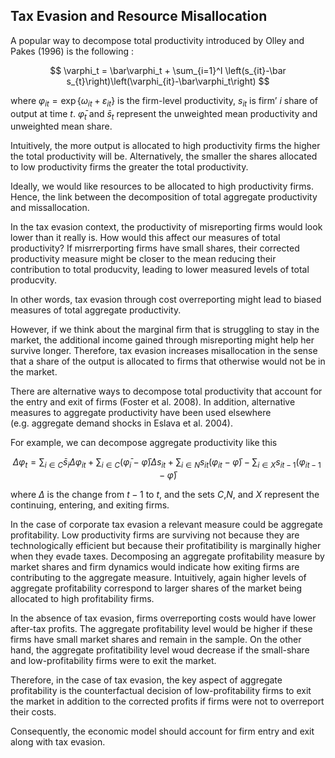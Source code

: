 ## Tax Evasion and Resource Misallocation

A popular way to decompose total productivity introduced by Olley and Pakes (1996) is the following :

$$
\varphi_t = \bar\varphi_t + \sum_{i=1}^I \left(s_{it}-\bar s_{t}\right)\left(\varphi_{it}-\bar\varphi_t\right)
$$

where $\varphi_{it}=\exp\{\omega_{it}+\varepsilon_{it}\}$ is the firm-level productivity, $s_{it}$ is firm' $i$ share of output at time $t$. $\bar\varphi_t$ and $\bar s_t$ represent the unweighted mean productivity and  unweighted mean share.

Intuitively, the more output is allocated to high productivity firms the higher the total productivity will be. Alternatively, the smaller the shares allocated to low productivity firms the greater the total productivity.

Ideally, we would like resources to be allocated to high productivity firms. Hence, the link between the decomposition of total aggregate productivity and missallocation.

In the tax evasion context, the productivity of misreporting firms would look lower than it really is. How would this affect our measures of total productivity? If misrrerporting firms have small shares, their corrected productivity measure might be closer to the mean reducing their contribution to total producvity, leading to lower measured levels of total producvity. 

In other words, tax evasion through cost overreporting might lead to biased measures of total aggregate productivity.

However, if we think about the marginal firm that is struggling to stay in the market, the additional income gained through misreporting might help her survive longer. Therefore, tax evasion increases misallocation in the sense that a share of the output is allocated to firms that otherwise would not be in the market. 

There are alternative ways to decompose total productivity that account for the entry and exit of firms (Foster et al. 2008). In addition, alternative measures to aggregate productivity have been used elsewhere (e.g. aggregate demand shocks in Eslava et al. 2004).

For example, we can decompose aggregate productivity like this

$$
\Delta\varphi_t = \sum_{i \in C}\bar s_i \Delta\varphi_{it} + \sum_{i\in C}(\bar\varphi_i-\bar\varphi)\Delta s_{it}+\sum_{i\in N} s_{it}\left(\varphi_{it}-\bar\varphi\right)-\sum_{i\in X}s_{it-1}\left(\varphi_{it-1}-\bar \varphi\right)
$$

where $\Delta$ is the change from $t-1$ to $t$, and the sets $C$,$N$, and $X$ represent the continuing, entering, and exiting firms.

In the case of corporate tax evasion a relevant measure could be aggregate profitability. Low productivity firms are surviving not because they are technologically efficient but because their profitatibility is marginally higher when they evade taxes. Decomposing an aggregate profitability measure by market shares and firm dynamics would indicate how exiting firms are contributing to the aggregate measure. Intuitively, again higher levels of aggregate profitability correspond to larger shares of the market being allocated to high profitability firms. 

In the absence of tax evasion, firms overreporting costs would have lower after-tax profits. The aggregate profitability level would be higher if these firms have small market shares and remain in the sample. On the other hand, the aggregate profitatibility level woud decrease if the small-share and low-profitability firms were to exit the market. 

Therefore, in the case of tax evasion, the key aspect of aggregate profitability is the counterfactual decision of low-profitability firms to exit the market in addition to the corrected profits if firms were not to overreport their costs.

Consequently, the economic model should account for firm entry and exit along with tax evasion.
